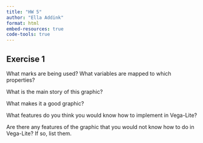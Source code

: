 ```yaml
---
title: "HW 5"
author: "Ella Addink"
format: html
embed-resources: true
code-tools: true
---
```


## Exercise 1

What marks are being used? What variables are mapped to which properties?

What is the main story of this graphic?

What makes it a good graphic?

What features do you think you would know how to implement in Vega-Lite?

Are there any features of the graphic that you would not know how to do in Vega-Lite? If so, list them.
